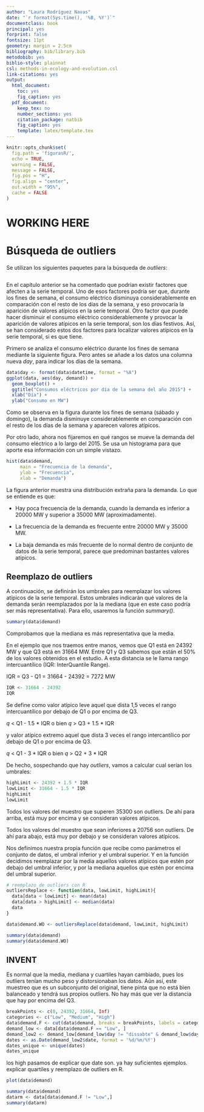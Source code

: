 ```yaml
---
author: "Laura Rodríguez Navas"
date: "`r format(Sys.time(), '%B, %Y')`"
documentclass: book
principal: yes
forprint: false
fontsize: 11pt
geometry: margin = 2.5cm
bibliography: bib/library.bib
metodobib: yes
biblio-style: plainnat
csl: methods-in-ecology-and-evolution.csl
link-citations: yes
output:
  html_document: 
    toc: yes
    fig_caption: yes
  pdf_document:
    keep_tex: no
    number_sections: yes
    citation_package: natbib
    fig_caption: yes
    template: latex/template.tex
---
```



```r
knitr::opts_chunk$set(
  fig.path = 'figurasR/',
  echo = TRUE,
  warning = FALSE,
  message = FALSE,
  fig.pos = "H",
  fig.align = "center",
  out.width = "95%",
  cache = FALSE
)
```

\ifdefined\ifprincipal
\else
\setlength{\parindent}{1em}
\pagestyle{fancy}
\setcounter{tocdepth}{4}
\tableofcontents

\fi

\ifdefined\ifdoblecara
\fancyhead{}{}
\fancyhead[LE,RO]{\scriptsize\rightmark}
\fancyfoot[LO,RE]{\scriptsize\slshape \leftmark}
\fancyfoot[C]{}
\fancyfoot[LE,RO]{\footnotesize\thepage}
\else
\fancyhead{}{}
\fancyhead[RO]{\scriptsize\rightmark}
\fancyfoot[LO]{\scriptsize\slshape \leftmark}
\fancyfoot[C]{}
\fancyfoot[RO]{\footnotesize\thepage}
\fi
\renewcommand{\headrulewidth}{0.4pt}
\renewcommand{\footrulewidth}{0.4pt}

# WORKING HERE

# Búsqueda de outliers

Se utilizan los siguientes paquetes para la búsqueda de *outliers*:

```r
```

En el capítulo anterior se ha comentado que podrían existir factores que afecten a la serie temporal. Uno de esos factores podría ser que, durante los fines de semana, el consumo eléctrico disminuya considerablemente en comparación con el resto de los días de la semana, y eso provocaría la aparición de valores atípicos en la serie temporal. Otro factor que puede hacer disminuir el consumo eléctrico considerablemente y provocar la aparición de valores atípicos en la serie temporal, son los días festivos. Así, se han considerado estos dos factores para localizar valores atípicos en la serie temporal, si es que tiene.

Primero se analiza el consumo eléctrico durante los fines de semana mediante la siguiente figura. Pero antes se añade a los datos una columna nueva *day*, para indicar los días de la semana.

```r
data$day <- format(data$datetime, format = "%A")
ggplot(data, aes(day, demand)) +
  geom_boxplot() +
  ggtitle("Consumos eléctricos por día de la semana del año 2015") +
  xlab("Día") +
  ylab("Consumo en MW")
```
Como se observa en la figura durante los fines de semana (sábado y domingo), la demanda disminuye considerablemente en comparación con el resto de los días de la semana y aparecen valores atípicos.

Por otro lado, ahora nos fijaremos en qué rangos se mueve la demanda del consumo eléctrico a lo largo del 2015. Se usa un histograma para que aporte esa información con un simple vistazo.

```r
hist(data$demand,
     main = "Frecuencia de la demanda",
     ylab = "Frecuencia",
     xlab = "Demanda")
```
La figura anterior muestra una distribución extraña para la demanda. Lo que se entiende es que:

- Hay poca frecuencia de la demanda, cuando la demanda es inferior a 20000 MW y superior a 35000 MW (aproximadamente).

- La frecuencia de la demanda es frecuente entre 20000 MW y 35000 MW.

- La baja demanda es más frecuente de lo normal dentro de conjunto de datos de la serie temporal, parece que predominan bastantes valores atípicos.

## Reemplazo de outliers

A continuación, se definirán los umbrales para reemplazar los valores atípicos de la serie temporal. Estos umbrales indicarán qué valores de la demanda serán reemplazados por la la mediana (que en este caso podría ser más representativa). Para ello, usaremos la función *summary()*.

```r
summary(data$demand)
```
Comprobamos que la mediana es más representativa que la media. 

En el ejemplo que nos traemos entre manos, vemos que Q1 está en 24392 MW y que Q3 está en 31664 MW. Entre Q1 y Q3 sabemos que están el 50% de los valores obtenidos en el estudio. A esta distancia se le llama rango intercuantílico (IQR: InterQuantile Range).

IQR = Q3 - Q1 = 31664 - 24392 = 7272 MW

```r
IQR <- 31664 - 24392
IQR
```

Se define como valor atípico leve aquel que dista 1,5 veces el rango intercuantílico por debajo de Q1 o por encima de Q3.

*q* < Q1 - 1.5 * IQR o bien *q* > Q3 + 1.5 * IQR

y valor atípico extremo aquel que dista 3 veces el rango intercantílico por debajo de Q1 o por encima de Q3.

*q* < Q1 - 3 * IQR o bien *q* > Q2 + 3 * IQR

De hecho, sospechando que hay *outliers*, vamos a calcular cual serían los umbrales:

```r
highLimit <- 24392 + 1.5 * IQR
lowLimit <- 31664 - 1.5 * IQR
highLimit
lowLimit
```

Todos los valores del muestro que superen 35300 son outliers. De ahí para arriba, está muy por encima y se consideran valores atípicos.


Todos los valores del muestro que sean inferiores a 20756 son outliers. De ahí para abajo, está muy por debajo y se consideran valores atípicos.

Nos definimos nuestra propia función que recibe como parámetros el conjunto de datos, el umbral inferior y el umbral superior. Y en la función decidimos reemplazar por la media aquellos valores atípicos que estén por debajo del umbral inferior, y por la mediana aquellos que estén por encima del umbral superior.

```r
# reemplazo de outliers con R
outliersReplace <- function(data, lowLimit, highLimit){
  data[data < lowLimit] <- mean(data)
  data[data > highLimit] <- median(data)
  data           
}

data$demand.WO <- outliersReplace(data$demand, lowLimit, highLimit)

summary(data$demand)
summary(data$demand.WO)
```


## INVENT

Es normal que la media, mediana y cuartiles hayan cambiado, pues los outliers tenían mucho peso y distorsionaban los datos. Aún así, este muestreo que es un subconjunto del original, tiene pinta que no está bien balanceado y tendrá sus propios outliers. No hay más que ver la distancia que hay por encima del Q3.

```r

breakPoints <- c(0, 24392, 31664, Inf)
categories <- c("Low", "Medium", "High")
data$demand.F <- cut(data$demand, breaks = breakPoints, labels = categories)
demand_low <- data[data$demand.F == "Low", ] 
demand_low2 <- demand_low[demand_low$day != "dissabte" & demand_low$day != "diumenge", ] 
dates <- as.Date(demand_low2$date, format = '%d/%m/%Y')
dates_unique <- unique(dates)
dates_unique

```
los high pasamos de explicar que date son. ya hay suficientes ejemplos.
explicar quartiles y reemplazo de outliers en R.

```r
plot(data$demand)
```



```r
summary(data$demand)
datarm <- data[data$demand.F != "Low",]
summary(datarm)
```